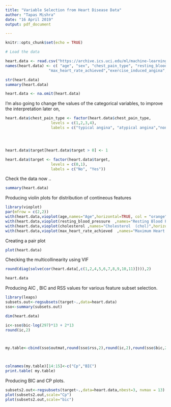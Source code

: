 ```yaml
---
title: "Variable Selection from Heart Disease Data"
author: "Tapas Mishra"
date: "16 April 2019"
output: pdf_document

---
```


```r
knitr::opts_chunk$set(echo = TRUE)

```


```r
# Load the data

heart.data <- read.csv("https://archive.ics.uci.edu/ml/machine-learning-databases/heart-disease/processed.cleveland.data",header=FALSE,sep=",",na.strings = '?')
names(heart.data) <- c( "age", "sex", "chest_pain_type", "resting_blood_pressure", "cholesterol","fasting_blood_sugar", "rest_ecg",
                   "max_heart_rate_achieved","exercise_induced_angina", "st_depression","st_slope", "num_major_vessels", "thalassemia", "target")

str(heart.data)
summary(heart.data)

heart.data <- na.omit(heart.data)

```

I'm also going to change the values of the categorical variables, to improve the interpretation later on,

```r




heart.data$chest_pain_type <- factor(heart.data$chest_pain_type,
                    levels = c(1,2,3,4),
                    labels = c("typical angina", "atypical angina","non-anginal pain","asymptomatic"))




heart.data$target[heart.data$target > 0] <- 1

heart.data$target <- factor(heart.data$target,
                    levels = c(0,1),
                    labels = c("No", "Yes"))


```


Check the data now ..

```r
summary(heart.data)
```

Producing violin plots for distribution of contineous features

```r
library(vioplot)
par(mfrow = c(2,2))
with(heart.data,vioplot(age,names="Age",horizontal=TRUE, col = "orange", main = "Distribution of Age"))
with(heart.data,vioplot(resting_blood_pressure  ,names="Resting Blood Pressure (Trestbps)",horizontal=TRUE, col = "orange", main = "Distribution of Resting Blood Pressure"))
with(heart.data,vioplot(cholesterol ,names="Cholesterol  (chol)",horizontal=TRUE, col = "orange", main = "Distribution of Cholesterol"))
with(heart.data,vioplot(max_heart_rate_achieved  ,names="Maximum Heart Rate Achieved (Thalch)",horizontal=TRUE, col = "orange", main = "Distribution of Maximum Heart Rate Achieved"))


```






Creating a pair plot 

```r
plot(heart.data)
```

Checking the multicollinearity using VIF
```r
round(diag(solve(cor(heart.data[,c(1,2,4,5,6,7,8,9,10,11)]))),2)
```


```r
heart.data
```


Producing AIC , BIC and RSS values for various feature subset selection.


```r
library(leaps)
subsets.out<-regsubsets(target~.,data=heart.data)
sso<-summary(subsets.out)

dim(heart.data)

ic<-sso$bic-log(297)*13 + 2*13
round(ic,2)



my.table<-cbind(sso$outmat,round(sso$rss,2),round(ic,2),round(sso$bic,2))



colnames(my.table)[14:15]<-c("Cp","BIC")
print.table( my.table)


```

Producing BIC and CP plots.

```r
subsets2.out<-regsubsets(target~.,data=heart.data,nbest=3, nvmax = 13)
plot(subsets2.out,scale="Cp")
plot(subsets2.out,scale="bic")
```

